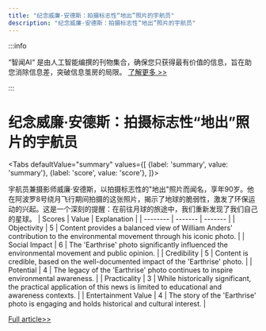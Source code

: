 ```yaml
---
title: "纪念威廉·安德斯：拍摄标志性“地出”照片的宇航员"
description: "纪念威廉·安德斯：拍摄标志性“地出”照片的宇航员"
---
```



:::info

“智闻AI“ 是由人工智能编撰的刊物集合，确保您只获得最有价值的信息，旨在助您消除信息差，突破信息茧房的局限。  [了解更多 >>](/)

:::

# 纪念威廉·安德斯：拍摄标志性“地出”照片的宇航员


<Tabs
	defaultValue="summary"
	values={[
	{label: 'summary', value: 'summary'},
	{label: 'score', value: 'score'},
]}>
<TabItem value="summary">


宇航员兼摄影师威廉·安德斯，以拍摄标志性的"地出"照片而闻名，享年90岁。他在阿波罗8号绕月飞行期间拍摄的这张照片，揭示了地球的脆弱性，激发了环保运动的兴起。这是一个深刻的提醒：在前往月球的旅途中，我们重新发现了我们自己的星球。
</TabItem>
<TabItem value="score">
	| Scores     | Value   | Explanation |
	| -------- | ------- | ------- |
	| Objectivity  | 5    | Content provides a balanced view of William Anders' contribution to the environmental movement through his iconic photo.    |
	| Social Impact | 6     | The 'Earthrise' photo significantly influenced the environmental movement and public opinion.    |
	| Credibility    | 5    | Content is credible, based on the well-documented impact of the 'Earthrise' photo.    |
	| Potential    | 4    | The legacy of the 'Earthrise' photo continues to inspire environmental awareness.    |
	| Practicality    | 3    | While historically significant, the practical application of this news is limited to educational and awareness contexts.    |
	| Entertainment Value    | 4    | The story of the 'Earthrise' photo is engaging and holds historical and cultural interest.    |
</TabItem>
</Tabs>

[Full article>>](https://techcrunch.com/2024/06/09/william-anders-astronaut-who-took-the-famous-earthrise-photo-dies-at-90/)
